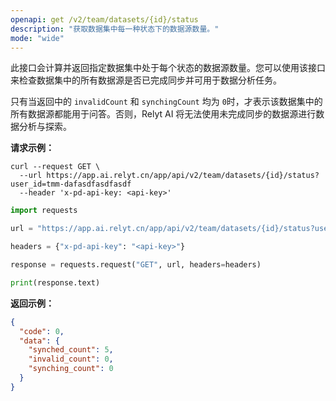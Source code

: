 ```yaml
---
openapi: get /v2/team/datasets/{id}/status
description: "获取数据集中每一种状态下的数据源数量。"
mode: "wide"
---
```



此接口会计算并返回指定数据集中处于每个状态的数据源数量。您可以使用该接口来检查数据集中的所有数据源是否已完成同步并可用于数据分析任务。

只有当返回中的 `invalidCount` 和 `synchingCount` 均为 `0`时，才表示该数据集中的所有数据源都能用于问答。否则，Relyt AI 将无法使用未完成同步的数据源进行数据分析与探索。


**请求示例：**
<CodeGroup>
```curl cURL
curl --request GET \
  --url https://app.ai.relyt.cn/app/api/v2/team/datasets/{id}/status?user_id=tmm-dafasdfasdfasdf
  --header 'x-pd-api-key: <api-key>'
```

```python Python
import requests

url = "https://app.ai.relyt.cn/app/api/v2/team/datasets/{id}/status?user_id=tmm-dafasdfasdfasdf"

headers = {"x-pd-api-key": "<api-key>"}

response = requests.request("GET", url, headers=headers)

print(response.text)
```
</CodeGroup>

**返回示例：**

```json 200
{
  "code": 0,
  "data": {
    "synched_count": 5,
    "invalid_count": 0,
    "synching_count": 0
  }
}
```


